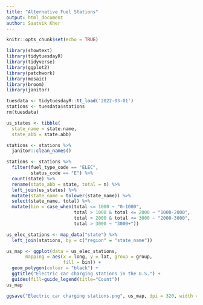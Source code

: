 ```yaml
---
title: "Alternative Fuel Stations"
output: html_document
author: Saatvik Kher
---
```


```r
knitr::opts_chunk$set(echo = TRUE)

library(showtext)
library(tidytuesdayR)
library(tidyverse)
library(ggplot2)
library(patchwork)
library(mosaic)
library(broom)
library(janitor)

tuesdata <- tidytuesdayR::tt_load('2022-03-01')
stations <- tuesdata$stations
rm(tuesdata)
```

```r
us_states <- tibble(
  state_name = state.name,
  state_abb = state.abb)

stations <- stations %>%
  janitor::clean_names()

stations <- stations %>% 
  filter(fuel_type_code == "ELEC",
         status_code == "E") %>% 
  count(state) %>% 
  rename(state_abb = state, total = n) %>% 
  left_join(us_states) %>%
  mutate(state_name = tolower(state_name)) %>% 
  select(state_name, total) %>% 
  mutate(bin = case_when(total <= 1000 ~ "0-1000",
                         total > 1000 & total <= 2000 ~ "1000-2000",
                         total > 2000 & total <= 3000 ~ "2000-3000",
                         total > 3000 ~ "3000+"))
```

```r
us_elec_stations <- map_data("state") %>% 
  left_join(stations, by = c("region" = "state_name"))

us_map <- ggplot(data = us_elec_stations,
       mapping = aes(x = long, y = lat, group = group,
                     fill = bin)) +
  geom_polygon(colour = "black") +
  ggtitle("Electric car charging stations in the U.S.") +
  guides(fill=guide_legend(title="Count"))
us_map
```

```r

ggsave("Electric car charging stations.png", us_map, dpi = 320, width = 12, height = 6)
```

